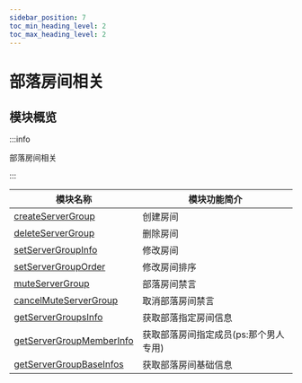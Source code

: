 ```yaml
---
sidebar_position: 7
toc_min_heading_level: 2
toc_max_heading_level: 2
---
```


# 部落房间相关

## 模块概览

:::info

部落房间相关

:::

| 模块名称                                                 | 模块功能简介                          |
| -------------------------------------------------------- | ------------------------------------- |
| [createServerGroup](createServerGroup.mdx)               | 创建房间                              |
| [deleteServerGroup](deleteServerGroup.mdx)               | 删除房间                              |
| [setServerGroupInfo](setServerGroupInfo.mdx)             | 修改房间                              |
| [setServerGroupOrder](setServerGroupOrder.mdx)           | 修改房间排序                          |
| [muteServerGroup](muteServerGroup.mdx)                   | 部落房间禁言                          |
| [cancelMuteServerGroup](cancelMuteServerGroup.mdx)       | 取消部落房间禁言                      |
| [getServerGroupsInfo](getServerGroupsInfo.mdx)           | 获取部落指定房间信息                  |
| [getServerGroupMemberInfo](getServerGroupMemberInfo.mdx) | 获取部落房间指定成员(ps:那个男人专用) |
| [getServerGroupBaseInfos](getServerGroupBaseInfos.mdx)   | 获取部落房间基础信息                  |
